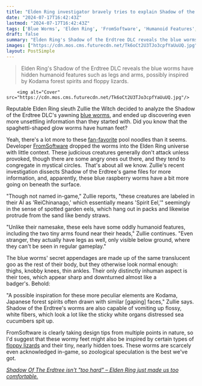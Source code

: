 ```yaml
---
title: "Elden Ring investigator bravely tries to explain Shadow of the Erdtree’s little wormy guys, finds little wormy legs we weren’t supposed to see (which I need you to see)"
date: "2024-07-17T16:42:43Z"
lastmod: "2024-07-17T16:42:43Z"
tags: ['Blue Worms', 'Elden Ring', 'FromSoftware', 'Humanoid Features', 'ReiChinanago', 'Sekiro', 'Shadow of the Erdtree', 'Spirit Eel']
draft: false
summary: "Elden Ring's Shadow of the Erdtree DLC reveals the blue worms have hidden humanoid features such as legs and arms, possibly inspired by Kodama forest spirits and floppy lizards."
images: ["https://cdn.mos.cms.futurecdn.net/Tk6oCt2U3TJo3cpfYaUuUQ.jpg"]
layout: PostSimple
---
```

> Elden Ring's Shadow of the Erdtree DLC reveals the blue worms have hidden humanoid features such as legs and arms, possibly inspired by Kodama forest spirits and floppy lizards.


        <img alt="Cover" src="https://cdn.mos.cms.futurecdn.net/Tk6oCt2U3TJo3cpfYaUuUQ.jpg"/>
        
Reputable Elden Ring sleuth Zullie the Witch decided to analyze the Shadow of the Erdtree DLC's yawning [<u>blue worms</u>](https://eldenring.wiki.fextralife.com/Blue+Worm), and ended up discovering even more unsettling information than they started with. Did you know that the spaghetti-shaped glow worms have human feet? 

Yeah, there's a lot more to these [<u>fan-favorite</u>](https://x.com/skumnut/status/1796273056723181661) pool noodles than it seems. Developer [FromSoftware](https://www.gamesradar.com/tag/fromsoftware/) dropped the worms into the Elden Ring universe with little context. These judicious creatures generally don't attack unless provoked, though there are some angry ones out there, and they tend to congregate in mystical circles.  That's about all we know. Zullie's recent investigation dissects Shadow of the Erdtree's game files for more information, and, apparently, these blue raspberry worms have a bit more going on beneath the surface. 

"Though not named in-game," Zullie reports, "these creatures are labeled in their AI as 'ReiChinanago,' which essentially means 'Spirit Eel,'" seemingly in the sense of spotted garden eels, which hang out in packs and likewise protrude from the sand like bendy straws.

"Unlike their namesake, these eels have some oddly humanoid features, including the two tiny arms found near their heads," Zullie continues. "Even stranger, they actually have legs as well, only visible below ground, where they can't be seen in regular gameplay." 

The blue worms' secret appendages are made up of the same translucent goo as the rest of their body, but they otherwise look normal enough: thighs, knobby knees, thin ankles. Their only distinctly inhuman aspect is their toes, which appear sharp and downturned almost like a badger's. Behold:



"A possible inspiration for these more peculiar elements are Kodama, Japanese forest spirits often drawn with similar [gaping] faces," Zullie says. Shadow of the Erdtree's worms are also capable of vomiting up flossy, white fibers, which look a lot like the sticky white organs distressed sea cucumbers spit up. 

FromSoftware is clearly taking design tips from multiple points in nature, so I'd suggest that these wormy feet might also be inspired by certain types of [<u>floppy lizards</u>](https://en.wikipedia.org/wiki/Chalcides_chalcides#/media/File:Chalcides_chalcides.jpg) and their tiny, nearly hidden toes. These worms are scarcely even acknowledged in-game, so zoological speculation is the best we've got. 

[<u><em>Shadow Of The Erdtree isn't "too hard"</em></u><em> – Elden Ring just made us too comfortable.</em>](https://www.gamesradar.com/games/rpg/shadow-of-the-erdtree-isnt-too-hard-elden-ring-just-made-us-too-comfortable/)
        
